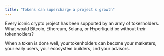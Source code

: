 ```yaml
---
title: "Tokens can supercharge a project’s growth"
---
```


Every iconic crypto project has been supported by an army of tokenholders. What would Bitcoin, Ethereum, Solana, or Hyperliquid be without their tokenholders?

When a token is done well, your tokenholders can become your marketers, your early users, your ecosystem builders, and your advisors.